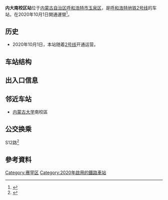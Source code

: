 {{NoteTA |G1=Transport |G2=Railway}}
{{Missing information|1=車站結構、出入口信息、鄰近車站|time=2020-11-27T11:42:47+00:00}}
{{Pathnav|呼和浩特地铁|呼和浩特地铁2号线|frame=1}}
{{Infobox station
| name = 内大南校区站
| mlanguage = {{MongolUnicode|ᠥᠪᠥᠷ ᠮᠣᠩᠭᠣᠯ ᠤᠨ ᠶᠡᠬᠡ ᠰᠤᠷᠭᠠᠭᠤᠯᠢ ᠶᠢᠨ ᠡᠮᠦᠨ᠎ᠡ ᠲᠣᠭᠣᠷᠢᠭ|style=text-align:left; height:60px|child=yes}}
| eng_name = Neida Nanxiaoqu
| former = 
| symbol_location = 
| symbol = 
| type = 
| image = File:Neida Nanxiaoqu Station.jpg
| alt = 
| caption = 
| address = [[中华人民共和国|中华人民共和国]][[内蒙古自治区|内蒙古自治区]][[呼和浩特市|呼和浩特市]][[玉泉区|玉泉区]]
| coordinates = 
| owned = 
| operator = 
| line = 
| distance = 
| platform = 
| PlatformType = 地下
| tracks = 
| train_operators = 
| connections = 
| structure = 
| Interchange = 
| disabled = 
| exits = 
| code = 
| zone = 
| website = 
| opened = {{Start date|2020|10|01|df=y}}
| closed = <!-- {{End date|YYYY|MM|DD|df=y}} -->
| passengers = 
| pass_year = 
| pass_rank = 
| services = 
| other_services = 
| first = '''呼和浩特地铁2号线'''<br />往[[阿尔山路站|阿尔山路站]]方向：06:41<br />往[[塔利东路站|塔利东路站]]方向：06:08|
| last = '''呼和浩特地铁2号线'''<br />往[[阿尔山路站|阿尔山路站]]方向：22:45<br />往[[塔利东路站|塔利东路站]]方向：22:16|
| Linename1 = [[呼和浩特地铁2号线|呼和浩特地铁2号线]]
| start1 = [[塔利东路站|塔利东路]]
| pre1 = [[锡林公园站|锡林公园站]]
| next1 = [[帅家营站|帅家营站]]
| end1 = [[阿尔山路站|阿尔山路]]
}}

'''内大南校区站'''位于[[内蒙古自治区|内蒙古自治区]][[呼和浩特市|呼和浩特市]][[玉泉区|玉泉区]]，是[[呼和浩特地铁|呼和浩特地铁]][[呼和浩特地铁2号线|2号线]]的车站，在2020年10月1日開通運營<ref>{{Cite web|title=呼和浩特地铁2号线开通运营  首府城市轨道交通走进换乘时代_正北方网|url=http://www.northnews.cn/2020/1009/1913680.html|accessdate=2020-11-22|work=www.northnews.cn|archive-date=2020-11-29|archive-url=https://web.archive.org/web/20201129145355/http://www.northnews.cn/2020/1009/1913680.html|dead-url=no}}</ref>。

==历史==
* 2020年10月1日，本站随着[[呼和浩特地铁2号线|2号线]]开通运营。

==车站结构==

==出入口信息==

==邻近车站==
* [[内蒙古大学|内蒙古大学]]南校區

==公交换乘==
S12路<ref>{{Cite web|title=呼和浩特地铁|url=http://www.hhhtmetro.com/site/bus_route|accessdate=2020-11-23|work=www.hhhtmetro.com|archive-date=2020-11-30|archive-url=https://web.archive.org/web/20201130072623/http://www.hhhtmetro.com/site/bus_route|dead-url=no}}</ref>

==參考資料==
{{reflist}}

{{呼和浩特地铁2号线}}
{{呼和浩特地铁}}

[[Category:赛罕区|Category:赛罕区]]
[[Category:2020年啟用的鐵路車站|Category:2020年啟用的鐵路車站]]